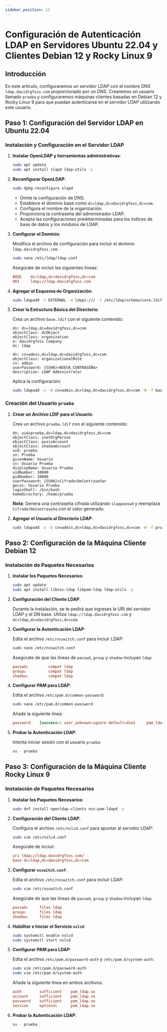```yaml
---
sidebar_position: 13
---
```


# Configuración de Autenticación LDAP en Servidores Ubuntu 22.04 y Clientes Debian 12 y Rocky Linux 9

## Introducción

En este artículo, configuraremos un servidor LDAP con el nombre DNS `ldap.davidrgfoss.com` proporcionado por un DNS. Crearemos un usuario llamado `prueba` y configuraremos máquinas clientes basadas en Debian 12 y Rocky Linux 9 para que puedan autenticarse en el servidor LDAP utilizando este usuario.

## Paso 1: Configuración del Servidor LDAP en Ubuntu 22.04

### Instalación y Configuración en el Servidor LDAP

1. **Instalar OpenLDAP y herramientas administrativas**:

   ```bash
   sudo apt update
   sudo apt install slapd ldap-utils -y
   ```

2. **Reconfigurar OpenLDAP**:

   ```bash
   sudo dpkg-reconfigure slapd
   ```

   - Omite la configuración de DNS.
   - Establece el dominio base como `dc=ldap,dc=davidrgfoss,dc=com`.
   - Configura el nombre de la organización.
   - Proporciona la contraseña del administrador LDAP.
   - Acepta las configuraciones predeterminadas para los índices de base de datos y los módulos de LDAP.

3. **Configurar el Dominio**:

   Modifica el archivo de configuración para incluir el dominio `ldap.davidrgfoss.com`.

   ```bash
   sudo nano /etc/ldap/ldap.conf
   ```

   Asegúrate de incluir las siguientes líneas:

   ```conf
   BASE    dc=ldap,dc=davidrgfoss,dc=com
   URI     ldap://ldap.davidrgfoss.com
   ```

4. **Agregar el Esquema de Organización**:

   ```bash
   sudo ldapadd -Y EXTERNAL -H ldapi:/// -f /etc/ldap/schema/core.ldif
   ```

5. **Crear la Estructura Básica del Directorio**:

   Crea un archivo `base.ldif` con el siguiente contenido:

   ```ldif
   dn: dc=ldap,dc=davidrgfoss,dc=com
   objectClass: dcObject
   objectClass: organization
   o: davidrgfoss Company
   dc: ldap

   dn: cn=admin,dc=ldap,dc=davidrgfoss,dc=com
   objectClass: organizationalRole
   cn: admin
   userPassword: {SSHA}<NUEVA_CONTRASEÑA>
   description: LDAP Administrator
   ```

   Aplica la configuración:

   ```bash
   sudo ldapadd -x -D cn=admin,dc=ldap,dc=davidrgfoss,dc=com -W -f base.ldif
   ```

### Creación del Usuario `prueba`

1. **Crear un Archivo LDIF para el Usuario**:

   Crea un archivo `prueba.ldif` con el siguiente contenido:

   ```ldif
   dn: uid=prueba,dc=ldap,dc=davidrgfoss,dc=com
   objectClass: inetOrgPerson
   objectClass: posixAccount
   objectClass: shadowAccount
   uid: prueba
   sn: Prueba
   givenName: Usuario
   cn: Usuario Prueba
   displayName: Usuario Prueba
   uidNumber: 10000
   gidNumber: 10000
   userPassword: {SSHA}<CifradorDeContraseña>
   gecos: Usuario Prueba
   loginShell: /bin/bash
   homeDirectory: /home/prueba
   ```

   **Nota**: Genera una contraseña cifrada utilizando `slappasswd` y reemplaza `CifradorDeContraseña` con el valor generado.

2. **Agregar el Usuario al Directorio LDAP**:

   ```bash
   sudo ldapadd -x -D cn=admin,dc=ldap,dc=davidrgfoss,dc=com -W -f prueba.ldif
   ```

## Paso 2: Configuración de la Máquina Cliente Debian 12

### Instalación de Paquetes Necesarios

1. **Instalar los Paquetes Necesarios**:

   ```bash
   sudo apt update
   sudo apt install libnss-ldap libpam-ldap ldap-utils -y
   ```

2. **Configuración del Cliente LDAP**:

   Durante la instalación, se te pedirá que ingreses la URI del servidor LDAP y el DN base. Utiliza `ldap://ldap.davidrgfoss.com` y `dc=ldap,dc=davidrgfoss,dc=com`.

3. **Configurar la Autenticación LDAP**:

   Edita el archivo `/etc/nsswitch.conf` para incluir LDAP:

   ```bash
   sudo nano /etc/nsswitch.conf
   ```

   Asegúrate de que las líneas de `passwd`, `group` y `shadow` incluyan `ldap`:

   ```conf
   passwd:         compat ldap
   group:          compat ldap
   shadow:         compat ldap
   ```

4. **Configurar PAM para LDAP**:

   Edita el archivo `/etc/pam.d/common-password`:

   ```bash
   sudo nano /etc/pam.d/common-password
   ```

   Añade la siguiente línea:

   ```conf
   password    [success=1 user_unknown=ignore default=die]     pam_ldap.so
   ```

5. **Probar la Autenticación LDAP**:

   Intenta iniciar sesión con el usuario `prueba`:

   ```bash
   su - prueba
   ```

## Paso 3: Configuración de la Máquina Cliente Rocky Linux 9

### Instalación de Paquetes Necesarios

1. **Instalar los Paquetes Necesarios**:

   ```bash
   sudo dnf install openldap-clients nss-pam-ldapd -y
   ```

2. **Configuración del Cliente LDAP**:

   Configura el archivo `/etc/nslcd.conf` para apuntar al servidor LDAP:

   ```bash
   sudo vim /etc/nslcd.conf
   ```

   Asegúrate de incluir:

   ```conf
   uri ldap://ldap.davidrgfoss.com/
   base dc=ldap,dc=davidrgfoss,dc=com
   ```

3. **Configurar `nsswitch.conf`**:

   Edita el archivo `/etc/nsswitch.conf` para incluir LDAP:

   ```bash
   sudo vim /etc/nsswitch.conf
   ```

   Asegúrate de que las líneas de `passwd`, `group` y `shadow` incluyan `ldap`:

   ```conf
   passwd:     files ldap
   group:      files ldap
   shadow:     files ldap
   ```

4. **Habilitar e Iniciar el Servicio `nslcd`**:

   ```bash
   sudo systemctl enable nslcd
   sudo systemctl start nslcd
   ```

5. **Configurar PAM para LDAP**:

   Edita el archivo `/etc/pam.d/password-auth` y `/etc/pam.d/system-auth`:

   ```bash
   sudo vim /etc/pam.d/password-auth
   sudo vim /etc/pam.d/system-auth
   ```

   Añade la siguiente línea en ambos archivos:

   ```conf
   auth        sufficient    pam_ldap.so
   account     sufficient    pam_ldap.so
   password    sufficient    pam_ldap.so
   session     optional      pam_ldap.so
   ```

6. **Probar la Autenticación LDAP**:

   ```bash
   su - prueba
   ```

